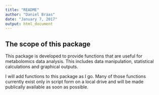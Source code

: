 ```yaml
---
title: "README"
author: "Daniel Braas"
date: "January 7, 2017"
output: html_document
---
```


## The scope of this package
This package is developed to provide functions that are useful for metabolomics data analysis. This includes data manipulation, statistical calculations and graphical outputs.
  
I will add functions to this package as I go. Many of those functions currently exist only in script form on a local drive and will be made publically available as soon as possible.
